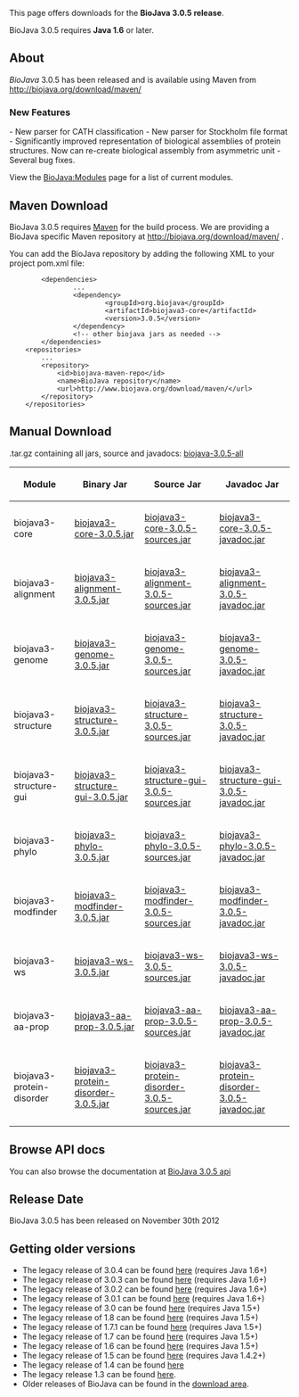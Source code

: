 This page offers downloads for the <b>BioJava 3.0.5 release</b>. 

BioJava 3.0.5 requires <b>Java 1.6</b> or later. 

== About ==
''BioJava'' 3.0.5 has been released and is available using Maven from
[http://biojava.org/download/maven/ http://biojava.org/download/maven/]

===New Features===

- New parser for CATH classification
- New parser for Stockholm file format
- Significantly improved representation of biological assemblies of protein structures. Now can re-create biological assembly from asymmetric unit
- Several bug fixes.

View the [[BioJava:Modules]] page for a list of current modules.

== Maven Download ==
BioJava 3.0.5 requires [http://maven.apache.org/ Maven] for the build process. We are providing a BioJava specific Maven repository at http://biojava.org/download/maven/ .

You can add the BioJava repository by adding the following XML to your project pom.xml file:
<pre>
        <dependencies>
                ...
                <dependency>
                        <groupId>org.biojava</groupId>
                        <artifactId>biojava3-core</artifactId>
                        <version>3.0.5</version>
                </dependency>
                <!-- other biojava jars as needed -->
        </dependencies>
	<repositories>
		...
		<repository>
			<id>biojava-maven-repo</id>
			<name>BioJava repository</name>
			<url>http://www.biojava.org/download/maven/</url>			
		</repository>
	</repositories>
</pre>

== Manual Download ==

.tar.gz containing all jars, source and javadocs: [http://biojava.org/download/bj3.0.5/biojava-3.0.5-all.tar.gz biojava-3.0.5-all]

{|
|+
! Module
! Binary Jar
! Source Jar
! Javadoc Jar
|-
| biojava3-core 
| [http://biojava.org/download/maven/org/biojava/biojava3-core/3.0.5/biojava3-core-3.0.5.jar biojava3-core-3.0.5.jar] 
| [http://biojava.org/download/maven/org/biojava/biojava3-core/3.0.5/biojava3-core-3.0.5-sources.jar biojava3-core-3.0.5-sources.jar] 
| [http://biojava.org/download/maven/org/biojava/biojava3-core/3.0.5/biojava3-core-3.0.5-javadoc.jar biojava3-core-3.0.5-javadoc.jar]
|-
| biojava3-alignment 
| [http://biojava.org/download/maven/org/biojava/biojava3-alignment/3.0.5/biojava3-alignment-3.0.5.jar biojava3-alignment-3.0.5.jar] 
| [http://biojava.org/download/maven/org/biojava/biojava3-alignment/3.0.5/biojava3-alignment-3.0.5-sources.jar biojava3-alignment-3.0.5-sources.jar] 
| [http://biojava.org/download/maven/org/biojava/biojava3-alignment/3.0.5/biojava3-alignment-3.0.5-javadoc.jar biojava3-alignment-3.0.5-javadoc.jar]
|-
| biojava3-genome 
| [http://biojava.org/download/maven/org/biojava/biojava3-genome/3.0.5/biojava3-genome-3.0.5.jar biojava3-genome-3.0.5.jar] 
| [http://biojava.org/download/maven/org/biojava/biojava3-genome/3.0.5/biojava3-genome-3.0.5-sources.jar biojava3-genome-3.0.5-sources.jar] 
| [http://biojava.org/download/maven/org/biojava/biojava3-genome/3.0.5/biojava3-genome-3.0.5-javadoc.jar biojava3-genome-3.0.5-javadoc.jar]
|-
| biojava3-structure 
| [http://biojava.org/download/maven/org/biojava/biojava3-structure/3.0.5/biojava3-structure-3.0.5.jar biojava3-structure-3.0.5.jar] 
| [http://biojava.org/download/maven/org/biojava/biojava3-structure/3.0.5/biojava3-structure-3.0.5-sources.jar biojava3-structure-3.0.5-sources.jar] 
| [http://biojava.org/download/maven/org/biojava/biojava3-structure/3.0.5/biojava3-structure-3.0.5-javadoc.jar biojava3-structure-3.0.5-javadoc.jar]
|-
| biojava3-structure-gui 
| [http://biojava.org/download/maven/org/biojava/biojava3-structure-gui/3.0.5/biojava3-structure-gui-3.0.5.jar biojava3-structure-gui-3.0.5.jar] 
| [http://biojava.org/download/maven/org/biojava/biojava3-structure-gui/3.0.5/biojava3-structure-gui-3.0.5-sources.jar biojava3-structure-gui-3.0.5-sources.jar] 
| [http://biojava.org/download/maven/org/biojava/biojava3-structure-gui/3.0.5/biojava3-structure-gui-3.0.5-javadoc.jar biojava3-structure-gui-3.0.5-javadoc.jar]
|-
| biojava3-phylo 
| [http://biojava.org/download/maven/org/biojava/biojava3-phylo/3.0.5/biojava3-phylo-3.0.5.jar biojava3-phylo-3.0.5.jar] 
| [http://biojava.org/download/maven/org/biojava/biojava3-phylo/3.0.5/biojava3-phylo-3.0.5-sources.jar biojava3-phylo-3.0.5-sources.jar] 
| [http://biojava.org/download/maven/org/biojava/biojava3-phylo/3.0.5/biojava3-phylo-3.0.5-javadoc.jar biojava3-phylo-3.0.5-javadoc.jar]
|-
| biojava3-modfinder 
| [http://biojava.org/download/maven/org/biojava/biojava3-modfinder/3.0.5/biojava3-modfinder-3.0.5.jar biojava3-modfinder-3.0.5.jar] 
| [http://biojava.org/download/maven/org/biojava/biojava3-modfinder/3.0.5/biojava3-modfinder-3.0.5-sources.jar biojava3-modfinder-3.0.5-sources.jar] 
| [http://biojava.org/download/maven/org/biojava/biojava3-modfinder/3.0.5/biojava3-modfinder-3.0.5-javadoc.jar biojava3-modfinder-3.0.5-javadoc.jar]
|-
| biojava3-ws 
| [http://biojava.org/download/maven/org/biojava/biojava3-ws/3.0.5/biojava3-ws-3.0.5.jar biojava3-ws-3.0.5.jar] 
| [http://biojava.org/download/maven/org/biojava/biojava3-ws/3.0.5/biojava3-ws-3.0.5-sources.jar biojava3-ws-3.0.5-sources.jar] 
| [http://biojava.org/download/maven/org/biojava/biojava3-ws/3.0.5/biojava3-ws-3.0.5-javadoc.jar biojava3-ws-3.0.5-javadoc.jar]
|-
| biojava3-aa-prop 
| [http://biojava.org/download/maven/org/biojava/biojava3-aa-prop/3.0.5/biojava3-aa-prop-3.0.5.jar biojava3-aa-prop-3.0.5.jar] 
| [http://biojava.org/download/maven/org/biojava/biojava3-aa-prop/3.0.5/biojava3-aa-prop3.0.5-sources.jar biojava3-aa-prop-3.0.5-sources.jar] 
| [http://biojava.org/download/maven/org/biojava/biojava3-aa-prop/3.0.5/biojava3-aa-prop-3.0.5-javadoc.jar biojava3-aa-prop-3.0.5-javadoc.jar]
|-
| biojava3-protein-disorder 
| [http://biojava.org/download/maven/org/biojava/biojava3-protein-disorder/3.0.5/biojava3-protein-disorder-3.0.5.jar biojava3-protein-disorder-3.0.5.jar] 
| [http://biojava.org/download/maven/org/biojava/biojava3-protein-disorder/3.0.5/biojava3-protein-disorder-3.0.5-sources.jar biojava3-protein-disorder-3.0.5-sources.jar] 
| [http://biojava.org/download/maven/org/biojava/biojava3-protein-disorder/3.0.5/biojava3-protein-disorder-3.0.5-javadoc.jar biojava3-protein-disorder-3.0.5-javadoc.jar]

|}

== Browse API docs ==
You can also browse the documentation at [http://www.biojava.org/docs/api3.0.5/ BioJava 3.0.5 api]

==Release Date==
BioJava 3.0.5 has been released on November 30th 2012

== Getting older versions ==

* The legacy release of 3.0.4 can be found [[BioJava:Download 3.0.4|here]] (requires Java 1.6+)
* The legacy release of 3.0.3 can be found [[BioJava:Download 3.0.3|here]] (requires Java 1.6+)
* The legacy release of 3.0.2 can be found [[BioJava:Download 3.0.2|here]] (requires Java 1.6+)
* The legacy release of 3.0.1 can be found [[BioJava:Download 3.0.1|here]] (requires Java 1.6+)
* The legacy release of 3.0 can be found [[BioJava:Download 3.0|here]] (requires Java 1.5+)
* The legacy release of 1.8 can be found [[BioJava:Download 1.8|here]] (requires Java 1.5+)
* The legacy release of 1.7.1 can be found [[BioJava:Download 1.7.1|here]] (requires Java 1.5+)
* The legacy release of 1.7 can be found [[BioJava:Download 1.7|here]] (requires Java 1.5+)
* The legacy release of 1.6 can be found [[BioJava:Download 1.6|here]] (requires Java 1.5+)
* The legacy release of 1.5 can be found [[BioJava:Download 1.5|here]] (requires Java 1.4.2+)
* The legacy release of 1.4 can be found [[BioJava:Download 1.4|here]]
* The legacy release 1.3 can be found [[BioJava:Download 1.3|here]].
* Older releases of BioJava can be found in the [http://www.biojava.org/download/ download area].